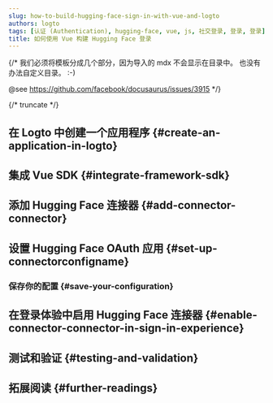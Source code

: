 ```yaml
---
slug: how-to-build-hugging-face-sign-in-with-vue-and-logto
authors: logto
tags: [认证 (Authentication), hugging-face, vue, js, 社交登录, 登录, 登录]
title: 如何使用 Vue 构建 Hugging Face 登录
---
```


{/*
  我们必须将模板分成几个部分，因为导入的 mdx 不会显示在目录中。
  也没有办法自定义目录。 :-)

  @see https://github.com/facebook/docusaurus/issues/3915
*/}




{/* truncate */}

<Intro connector={connector} sdk="Vue" link="https://vuejs.org" />

## 在 Logto 中创建一个应用程序 \{#create-an-application-in-logto}

<CreateApplication type="单页应用" framework="Vue" />

## 集成 Vue SDK \{#integrate-framework-sdk}

<IntegrateSdk />

## 添加 Hugging Face 连接器 \{#add-connector-connector}

<AddSocialConnector connector={connector} framework="Vue" />

## 设置 Hugging Face OAuth 应用 \{#set-up-connectorconfigname}

<ConnectorGuide />

### 保存你的配置 \{#save-your-configuration}

<SaveYourConfiguration connector={connector} />

## 在登录体验中启用 Hugging Face 连接器 \{#enable-connector-connector-in-sign-in-experience}

<EnableSocialConnector connector={connector} />

## 测试和验证 \{#testing-and-validation}

<TestingAndValidation connector={connector} sdk="Vue" />

## 拓展阅读 \{#further-readings}

<FurtherReadings />